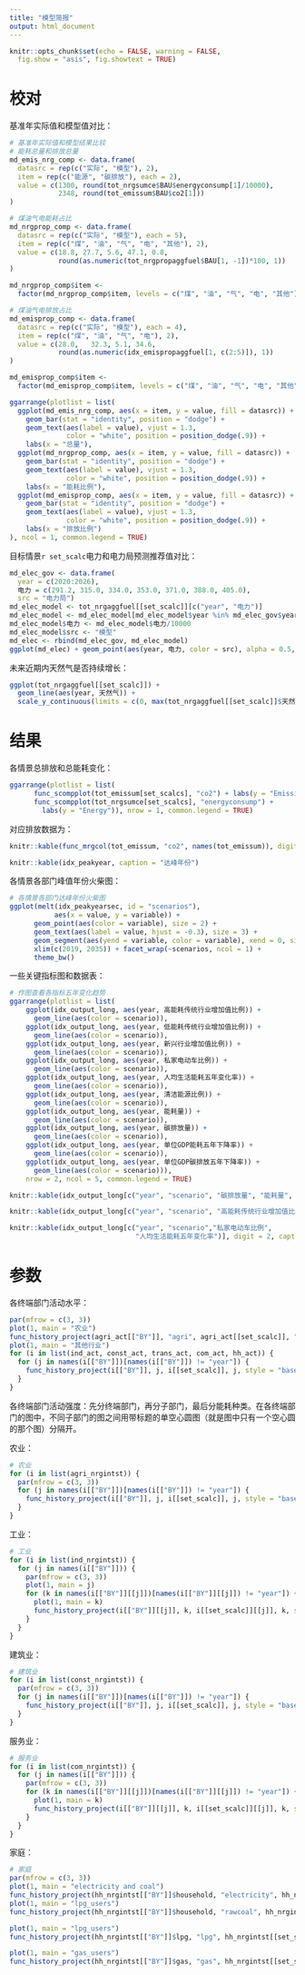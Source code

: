 ```yaml
---
title: "模型简报"
output: html_document
---
```


```r
knitr::opts_chunk$set(echo = FALSE, warning = FALSE, 
  fig.show = "asis", fig.showtext = TRUE)
```

# 校对

基准年实际值和模型值对比：

```r
# 基准年实际值和模型结果比较
# 能耗总量和排放总量
md_emis_nrg_comp <- data.frame(
  datasrc = rep(c("实际", "模型"), 2), 
  item = rep(c("能源", "碳排放"), each = 2), 
  value = c(1300, round(tot_nrgsumce$BAU$energyconsump[1]/10000), 
            2348, round(tot_emissum$BAU$co2[1]))
)

# 煤油气电能耗占比
md_nrgprop_comp <- data.frame(
  datasrc = rep(c("实际", "模型"), each = 5), 
  item = rep(c("煤", "油", "气", "电", "其他"), 2),
  value = c(18.8, 27.7, 5.6, 47.1, 0.8, 
            round(as.numeric(tot_nrgpropaggfuel$BAU[1, -1])*100, 1))
)

md_nrgprop_comp$item <- 
  factor(md_nrgprop_comp$item, levels = c("煤", "油", "气", "电", "其他"))

# 煤油气电排放占比
md_emisprop_comp <- data.frame(
  datasrc = rep(c("实际", "模型"), each = 4), 
  item = rep(c("煤", "油", "气", "电"), 2),
  value = c(28.0,	32.3, 5.1, 34.6, 
            round(as.numeric(idx_emispropaggfuel[1, c(2:5)]), 1))
)

md_emisprop_comp$item <- 
  factor(md_emisprop_comp$item, levels = c("煤", "油", "气", "电", "其他"))

ggarrange(plotlist = list(
  ggplot(md_emis_nrg_comp, aes(x = item, y = value, fill = datasrc)) + 
    geom_bar(stat = "identity", position = "dodge") + 
    geom_text(aes(label = value), vjust = 1.3, 
              color = "white", position = position_dodge(.9)) + 
    labs(x = "总量"), 
  ggplot(md_nrgprop_comp, aes(x = item, y = value, fill = datasrc)) + 
    geom_bar(stat = "identity", position = "dodge") + 
    geom_text(aes(label = value), vjust = 1.3, 
              color = "white", position = position_dodge(.9)) + 
    labs(x = "能耗比例"), 
  ggplot(md_emisprop_comp, aes(x = item, y = value, fill = datasrc)) + 
    geom_bar(stat = "identity", position = "dodge") + 
    geom_text(aes(label = value), vjust = 1.3, 
              color = "white", position = position_dodge(.9)) + 
    labs(x = "排放比例")
), ncol = 1, common.legend = TRUE)
```

目标情景`r set_scalc`电力和电力局预测推荐值对比：

```r
md_elec_gov <- data.frame(
  year = c(2020:2026), 
  电力 = c(291.2, 315.0, 334.0, 353.0, 371.0, 388.0, 405.0), 
  src = "电力局")
md_elec_model <- tot_nrgaggfuel[[set_scalc]][c("year", "电力")]
md_elec_model <- md_elec_model[md_elec_model$year %in% md_elec_gov$year, ]
md_elec_model$电力 <- md_elec_model$电力/10000
md_elec_model$src <- "模型"
md_elec <- rbind(md_elec_gov, md_elec_model)
ggplot(md_elec) + geom_point(aes(year, 电力, color = src), alpha = 0.5, size = 2)
```

未来近期内天然气是否持续增长：

```r
ggplot(tot_nrgaggfuel[[set_scalc]]) + 
  geom_line(aes(year, 天然气)) +
  scale_y_continuous(limits = c(0, max(tot_nrgaggfuel[[set_scalc]]$天然气*1.1)))
```

# 结果

各情景总排放和总能耗变化：

```r
ggarrange(plotlist = list(
      func_scompplot(tot_emissum[set_scalcs], "co2") + labs(y = "Emission"), 
      func_scompplot(tot_nrgsumce[set_scalcs], "energyconsump") + 
        labs(y = "Energy")), nrow = 1, common.legend = TRUE)
```

对应排放数据为：

```r
knitr::kable(func_mrgcol(tot_emissum, "co2", names(tot_emissum)), digits = 2)
```

```r
knitr::kable(idx_peakyear, caption = "达峰年份")
```

各情景各部门峰值年份火柴图：

```r
# 各情景各部门达峰年份火柴图
ggplot(melt(idx_peakyearsec, id = "scenarios"), 
           aes(x = value, y = variable)) + 
      geom_point(aes(color = variable), size = 2) + 
      geom_text(aes(label = value, hjust = -0.3), size = 3) + 
      geom_segment(aes(yend = variable, color = variable), xend = 0, size = 1) +
      xlim(c(2019, 2035)) + facet_wrap(~scenarios, ncol = 1) + 
      theme_bw()
```

一些关键指标图和数据表：

```r
# 作图查看各指标五年变化趋势
ggarrange(plotlist = list(
    ggplot(idx_output_long, aes(year, 高能耗传统行业增加值比例)) + 
      geom_line(aes(color = scenario)), 
    ggplot(idx_output_long, aes(year, 低能耗传统行业增加值比例)) + 
      geom_line(aes(color = scenario)), 
    ggplot(idx_output_long, aes(year, 新兴行业增加值比例)) + 
      geom_line(aes(color = scenario)), 
    ggplot(idx_output_long, aes(year, 私家电动车比例)) + 
      geom_line(aes(color = scenario)), 
    ggplot(idx_output_long, aes(year, 人均生活能耗五年变化率)) + 
      geom_line(aes(color = scenario)), 
    ggplot(idx_output_long, aes(year, 清洁能源比例)) + 
      geom_line(aes(color = scenario)), 
    ggplot(idx_output_long, aes(year, 能耗量)) + 
      geom_line(aes(color = scenario)), 
    ggplot(idx_output_long, aes(year, 碳排放量)) + 
      geom_line(aes(color = scenario)), 
    ggplot(idx_output_long, aes(year, 单位GDP能耗五年下降率)) + 
      geom_line(aes(color = scenario)), 
    ggplot(idx_output_long, aes(year, 单位GDP碳排放五年下降率)) + 
      geom_line(aes(color = scenario))), 
    nrow = 2, ncol = 5, common.legend = TRUE)
```

```r
knitr::kable(idx_output_long[c("year", "scenario", "碳排放量", "能耗量", "单位GDP碳排放五年下降率", "单位GDP能耗五年下降率")], digit = 2, caption = "能耗和碳排放指标")
```

```r
knitr::kable(idx_output_long[c("year", "scenario", "高能耗传统行业增加值比例", "低能耗传统行业增加值比例", "新兴行业增加值比例")], digit = 2, caption = "工业关键指标") 
```

```r
knitr::kable(idx_output_long[c("year", "scenario","私家电动车比例",
                               "人均生活能耗五年变化率")], digit = 2, caption = "其他行业关键指标") 
```

# 参数

各终端部门活动水平：

```r
par(mfrow = c(3, 3))
plot(1, main = "农业")
func_history_project(agri_act[["BY"]], "agri", agri_act[[set_scalc]], "area", style = "base")
plot(1, main = "其他行业")
for (i in list(ind_act, const_act, trans_act, com_act, hh_act)) {
  for (j in names(i[["BY"]])[names(i[["BY"]]) != "year"]) {
    func_history_project(i[["BY"]], j, i[[set_scalc]], j, style = "base")
  }
}
```

各终端部门活动强度：先分终端部门，再分子部门，最后分能耗种类。在各终端部门的图中，不同子部门的图之间用带标题的单空心圆图（就是图中只有一个空心圆的那个图）分隔开。

农业：

```r
# 农业
for (i in list(agri_nrgintst)) {
  par(mfrow = c(3, 3))
  for (j in names(i[["BY"]])[names(i[["BY"]]) != "year"]) {
    func_history_project(i[["BY"]], j, i[[set_scalc]], j, style = "base")
  }
}
```

工业：

```r
# 工业
for (i in list(ind_nrgintst)) {
  for (j in names(i[["BY"]])) {
    par(mfrow = c(3, 3))
    plot(1, main = j)
    for (k in names(i[["BY"]][[j]])[names(i[["BY"]][[j]]) != "year"]) {
      plot(1, main = k)
      func_history_project(i[["BY"]][[j]], k, i[[set_scalc]][[j]], k, style = "base")
    }
  }
}
```

建筑业：

```r
# 建筑业
for (i in list(const_nrgintst)) {
  par(mfrow = c(3, 3))
  for (j in names(i[["BY"]])[names(i[["BY"]]) != "year"]) {
    func_history_project(i[["BY"]], j, i[[set_scalc]], j, style = "base")
  }
}
```

服务业：

```r
# 服务业
for (i in list(com_nrgintst)) {
  for (j in names(i[["BY"]])) {
    par(mfrow = c(3, 3))
    for (k in names(i[["BY"]][[j]])[names(i[["BY"]][[j]]) != "year"]) {
      plot(1, main = k)
      func_history_project(i[["BY"]][[j]], k, i[[set_scalc]][[j]], k, style = "base")
    }
  }
}
```

家庭：

```r
# 家庭
par(mfrow = c(3, 3))
plot(1, main = "electricity and coal")
func_history_project(hh_nrgintst[["BY"]]$household, "electricity", hh_nrgintst[[set_scalc]]$hh_coal_elec, "electricity", style = "base")
plot(1, main = "lpg_users")
func_history_project(hh_nrgintst[["BY"]]$household, "rawcoal", hh_nrgintst[[set_scalc]]$hh_coal_elec, "rawcoal", style = "base")

plot(1, main = "lpg_users")
func_history_project(hh_nrgintst[["BY"]]$lpg, "lpg", hh_nrgintst[[set_scalc]]$hh_lpg, "lpg", style = "base")

plot(1, main = "gas_users")
func_history_project(hh_nrgintst[["BY"]]$gas, "gas", hh_nrgintst[[set_scalc]]$hh_gas, "gas", style = "base")
```


